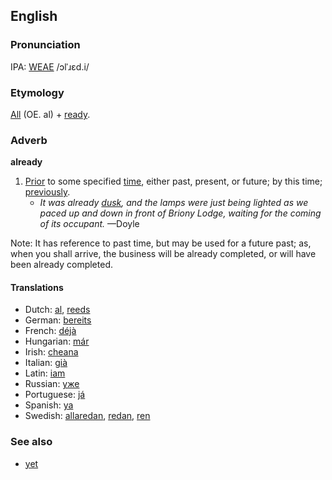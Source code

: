 ==English==
===Pronunciation===
IPA: [[WEAE]] /ɔlˈɹɛd.i/

===Etymology===
[[All]] (OE. al) + [[ready]].

===Adverb===
'''already'''

# [[prior|Prior]] to some specified [[time]], either past, present, or future; by this time; [[previously]]. 
#* ''It was already [[dusk]], and the lamps were just being lighted as we paced up and down in front of Briony Lodge, waiting for the coming of its occupant.'' &mdash;Doyle

Note: It has reference to past time, but may be used for a future past; as, when you shall arrive, the business will be already completed, or will have been already completed.
<!-- material copied from Webster's Revised Unabridged Dictionary (1913) -->

====Translations====
*Dutch: [[al]], [[reeds]]
*German: [[bereits]]
*French: [[déjà]]
*Hungarian: [[már]]
*Irish: [[cheana]]
*Italian: [[già]]
*Latin: [[iam]]
*Russian: [[уже]]
*Portuguese: [[já]]
*Spanish: [[ya]]
*Swedish: [[allaredan]], [[redan]], [[ren]]

===See also===
*[[yet]]